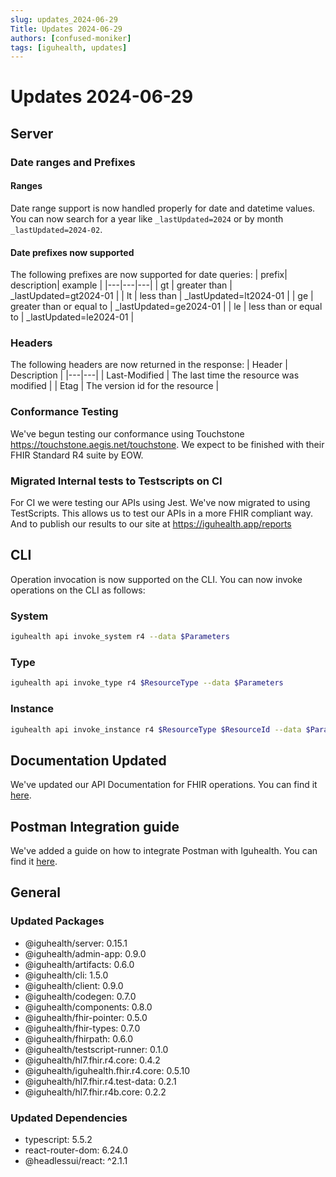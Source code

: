 ```yaml
---
slug: updates_2024-06-29
Title: Updates 2024-06-29
authors: [confused-moniker]
tags: [iguhealth, updates]
---
```


# Updates 2024-06-29

## Server 

### Date ranges and Prefixes

#### Ranges
Date range support is now handled properly for date and datetime values. 
You can now search for a year like `_lastUpdated=2024` or by month `_lastUpdated=2024-02`.

#### Date prefixes now supported
The following prefixes are now supported for date queries:
| prefix| description| example |
|---|---|---|
| gt | greater than | _lastUpdated=gt2024-01 |
| lt | less than | _lastUpdated=lt2024-01 |
| ge | greater than or equal to | _lastUpdated=ge2024-01 |
| le | less than or equal to | _lastUpdated=le2024-01 |

### Headers
The following headers are now returned in the response:
| Header | Description |
|---|---|
| Last-Modified | The last time the resource was modified |
| Etag | The version id for the resource |

### Conformance Testing
We've begun testing our conformance using Touchstone https://touchstone.aegis.net/touchstone. We expect to be finished with their FHIR Standard R4 suite by EOW.

### Migrated Internal tests to Testscripts on CI
For CI we were testing our APIs using Jest. We've now migrated to using TestScripts. This allows us to test our APIs in a more FHIR compliant way.
And to publish our results to our site at https://iguhealth.app/reports

## CLI
Operation invocation is now supported on the CLI. You can now invoke operations on the CLI as follows:
### System
```bash
iguhealth api invoke_system r4 --data $Parameters
```
### Type
```bash
iguhealth api invoke_type r4 $ResourceType --data $Parameters
```
### Instance
```bash
iguhealth api invoke_instance r4 $ResourceType $ResourceId --data $Parameters
```

## Documentation Updated
We've updated our API Documentation for FHIR operations. You can find it [here](/documentation/API/FHIR/R4/Batch).

## Postman Integration guide
We've added a guide on how to integrate Postman with Iguhealth. You can find it [here](/documentation/Integrations/Client/Postman).

## General

### Updated Packages
* @iguhealth/server: 0.15.1
* @iguhealth/admin-app: 0.9.0
* @iguhealth/artifacts: 0.6.0
* @iguhealth/cli: 1.5.0
* @iguhealth/client: 0.9.0
* @iguhealth/codegen: 0.7.0
* @iguhealth/components: 0.8.0
* @iguhealth/fhir-pointer: 0.5.0
* @iguhealth/fhir-types: 0.7.0
* @iguhealth/fhirpath: 0.6.0
* @iguhealth/testscript-runner: 0.1.0
* @iguhealth/hl7.fhir.r4.core: 0.4.2
* @iguhealth/iguhealth.fhir.r4.core: 0.5.10
* @iguhealth/hl7.fhir.r4.test-data: 0.2.1
* @iguhealth/hl7.fhir.r4b.core: 0.2.2

### Updated Dependencies
* typescript: 5.5.2
* react-router-dom: 6.24.0
* @headlessui/react: ^2.1.1
